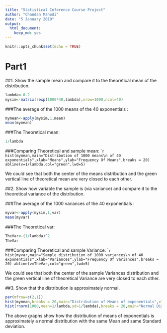 ---
title: "Statistical Inference Course Project"
author: "Chandan Mahodi"
date: "5 January 2019"
output:
  html_document: 
    keep_md: yes
---

```{r setup, include=FALSE}
knitr::opts_chunk$set(echo = TRUE)
```

# Part1
##1. Show the sample mean and compare it to the theoretical mean of the distribution.

```{r part1_1}
lambda<-0.2
mysim<-matrix(rexp(1000*40,lambda),nrow=1000,ncol=40)
```

###The average of the 1000 means of the 40 exponentials :
```{r Sample_Mean}
mymean<-apply(mysim,1,mean)
mean(mymean)
```

###The Theoretical mean:
```{r Theoretical_Mean}
1/lambda
```
###Comparing Theoretical and sample mean:
````{r Hisotgram_comparison_mean}
hist(mymean,main="Distribution of 1000 means\n of 40 exponentials",xlab="Means",ylab="Frequency Of Means",breaks = 20)
abline(v=1/lambda,col="green",lwd=5)
```

We could see that both the center of the means distribution and the green vertical line of theoretical mean
are very closed to each other.

##2. Show how variable the sample is (via variance) and compare it to the theoretical variance of the distribution.

###The average of the 1000 variances of the 40 exponentials :
```{r Sample_Variance}
myvar<-apply(mysim,1,var)
mean(myvar)
```

###The Theoretical var:
```{r Theoretical_Variance}
TheVar<-(1/lambda)^2
TheVar
```
###Comparing Theoretical and sample Variance:
````{r Hisotgram_comparison_var}
hist(myvar,main="Sample distribution of 1000 variances\n of 40 exponentials",xlab="Variances",ylab="Frequency Of Variances",breaks = 20)
abline(v=TheVar,col="green",lwd=5)
```

We could see that both the center of the sample Variances distribution and the green vertical line of theoretical Variance are very closed to each other.

##3. Show that the distribution is approximately normal.

```{r Normal_Distribution_Proof}
par(mfrow=c(2,1))
hist(mymean,breaks = 20,main="Distribution of Means of exponentials",xlab="Means",ylab="Frequency")
hist(rnorm(1000,mean=1/lambda,sd=1/lambda),breaks = 20,main="Normal Distribution",xlab="Normal Variables",ylab="Frequency")
```

The above graphs show how the distribution of means of exponentials is approximately a normal distribution with the same Mean and same Standard deviation.


